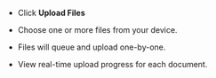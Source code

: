 
- Click **Upload Files**
- Choose one or more files from your device.

- Files will queue and upload one-by-one.

- View real-time upload progress for each document.